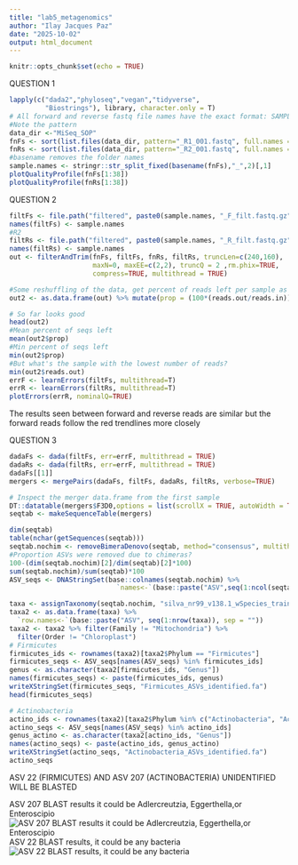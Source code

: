 ```yaml
---
title: "lab5_metagenomics"
author: "Ilay Jacques Paz"
date: "2025-10-02"
output: html_document
---
```


```r
knitr::opts_chunk$set(echo = TRUE)
```

QUESTION 1
```r

lapply(c("dada2","phyloseq","vegan","tidyverse",
         "Biostrings"), library, character.only = T)
# All forward and reverse fastq file names have the exact format: SAMPLENAME_R1_001.fastq and SAMPLENAME_R2_001.fastq
#Note the pattern
data_dir <-"MiSeq_SOP"
fnFs <- sort(list.files(data_dir, pattern="_R1_001.fastq", full.names = TRUE))
fnRs <- sort(list.files(data_dir, pattern="_R2_001.fastq", full.names = TRUE))
#basename removes the folder names
sample.names <- stringr::str_split_fixed(basename(fnFs),"_",2)[,1]
plotQualityProfile(fnFs[1:38])
plotQualityProfile(fnRs[1:38])
```

QUESTION 2
```r
filtFs <- file.path("filtered", paste0(sample.names, "_F_filt.fastq.gz"))
names(filtFs) <- sample.names
#R2
filtRs <- file.path("filtered", paste0(sample.names, "_R_filt.fastq.gz"))
names(filtRs) <- sample.names
out <- filterAndTrim(fnFs, filtFs, fnRs, filtRs, truncLen=c(240,160),
                     maxN=0, maxEE=c(2,2), truncQ = 2 ,rm.phix=TRUE,
                     compress=TRUE, multithread = TRUE)

#Some reshuffling of the data, get percent of reads left per sample as well as absolute numbers
out2 <- as.data.frame(out) %>% mutate(prop = (100*(reads.out/reads.in)))

# So far looks good
head(out2)
#Mean percent of seqs left
mean(out2$prop)
#Min percent of seqs left
min(out2$prop)
#But what's the sample with the lowest number of reads?
min(out2$reads.out)
errF <- learnErrors(filtFs, multithread=T)
errR <- learnErrors(filtRs, multithread=T)
plotErrors(errR, nominalQ=TRUE)
```
The results seen between forward and reverse reads are similar but the forward reads follow the red trendlines more closely

QUESTION 3
```r
dadaFs <- dada(filtFs, err=errF, multithread = TRUE)
dadaRs <- dada(filtRs, err=errF, multithread = TRUE)
dadaFs[[1]]
mergers <- mergePairs(dadaFs, filtFs, dadaRs, filtRs, verbose=TRUE)

# Inspect the merger data.frame from the first sample
DT::datatable(mergers$F3D0,options = list(scrollX = TRUE, autoWidth = TRUE))
seqtab <- makeSequenceTable(mergers)

dim(seqtab)
table(nchar(getSequences(seqtab)))
seqtab.nochim <- removeBimeraDenovo(seqtab, method="consensus", multithread=F, verbose=TRUE)
#Proportion ASVs were removed due to chimeras?
100-(dim(seqtab.nochim)[2]/dim(seqtab)[2]*100)
sum(seqtab.nochim)/sum(seqtab)*100
ASV_seqs <- DNAStringSet(base::colnames(seqtab.nochim) %>% 
                           `names<-`(base::paste("ASV",seq(1:ncol(seqtab.nochim)),sep = "")))

taxa <- assignTaxonomy(seqtab.nochim, "silva_nr99_v138.1_wSpecies_train_set.fa.gz", multithread=TRUE)
taxa2 <- as.data.frame(taxa) %>% 
  `row.names<-`(base::paste("ASV", seq(1:nrow(taxa)), sep = ""))
taxa2 <- taxa2 %>% filter(Family != "Mitochondria") %>% 
  filter(Order != "Chloroplast")
# Firmicutes
firmicutes_ids <- rownames(taxa2)[taxa2$Phylum == "Firmicutes"]
firmicutes_seqs <- ASV_seqs[names(ASV_seqs) %in% firmicutes_ids]
genus <- as.character(taxa2[firmicutes_ids, "Genus"])
names(firmicutes_seqs) <- paste(firmicutes_ids, genus)
writeXStringSet(firmicutes_seqs, "Firmicutes_ASVs_identified.fa")
head(firmicutes_seqs)

# Actinobacteria
actino_ids <- rownames(taxa2)[taxa2$Phylum %in% c("Actinobacteria", "Actinobacteriota")]
actino_seqs <- ASV_seqs[names(ASV_seqs) %in% actino_ids]
genus_actino <- as.character(taxa2[actino_ids, "Genus"])
names(actino_seqs) <- paste(actino_ids, genus_actino)
writeXStringSet(actino_seqs, "Actinobacteria_ASVs_identified.fa")
actino_seqs
```
ASV 22 (FIRMICUTES) AND ASV 207 (ACTINOBACTERIA) UNIDENTIFIED WILL BE BLASTED





ASV 207 BLAST results it could be Adlercreutzia, Eggerthella,or Enteroscipio
 ![ASV 207 BLAST results it could be Adlercreutzia, Eggerthella,or 	Enteroscipio ](/Users/ipaz00/Desktop/asv207.png) 
 ASV 22 BLAST results, it could be any bacteria
![ASV 22 BLAST results, it could be any bacteria ](/Users/ipaz00/Desktop/asv22.png) 
